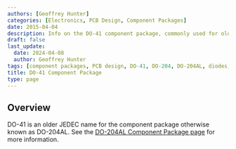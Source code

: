 ```yaml
---
authors: [Geoffrey Hunter]
categories: [Electronics, PCB Design, Component Packages]
date: 2015-04-04
description: Info on the DO-41 component package, commonly used for older through-hole diodes.
draft: false
last_update:
  date: 2024-04-08
  author: Geoffrey Hunter
tags: [component packages, PCB design, DO-41, DO-204, DO-204AL, diodes, thermal resistance, 1N4001]
title: DO-41 Component Package
type: page
---
```



## Overview

DO-41 is an older JEDEC name for the component package otherwise known as DO-204AL. See the [DO-204AL Component Package page](/pcb-design/component-packages/do-204al-component-package/) for more information.
